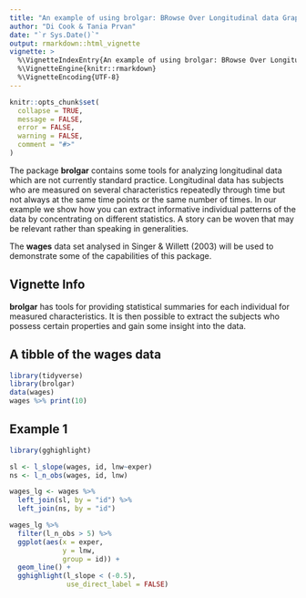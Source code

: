 ```yaml
---
title: "An example of using brolgar: BRowse Over Longitudinal data Graphically and Analytically in R"
author: "Di Cook & Tania Prvan"
date: "`r Sys.Date()`"
output: rmarkdown::html_vignette
vignette: >
  %\VignetteIndexEntry{An example of using brolgar: BRowse Over Longitudinal data Graphically and Analytically in R}
  %\VignetteEngine{knitr::rmarkdown}
  %\VignetteEncoding{UTF-8}
---
```


```r
knitr::opts_chunk$set(
  collapse = TRUE,
  message = FALSE, 
  error = FALSE,
  warning = FALSE,
  comment = "#>"
)
```

The package **brolgar** contains some tools for analyzing longitudinal data which are not currently standard practice. Longitudinal data has subjects who are measured on several characteristics repeatedly through time but not always at the same time points or the same number of times. In our example we show how you can extract informative individual patterns of the data by concentrating on different statistics. A story can be woven that may be relevant rather than speaking in generalities.

The **wages** data set analysed in Singer & Willett (2003) will be used to demonstrate some of the capabilities of this package.  

## Vignette Info

**brolgar** has tools for providing statistical summaries for each individual for measured characteristics. It is then possible to extract the subjects who possess certain properties and gain some insight into the data.

## A tibble of the wages data

```r
library(tidyverse)
library(brolgar)
data(wages)
wages %>% print(10)
```



## Example 1

```r
library(gghighlight)

sl <- l_slope(wages, id, lnw~exper)
ns <- l_n_obs(wages, id, lnw)

wages_lg <- wages %>%
  left_join(sl, by = "id") %>%
  left_join(ns, by = "id")

wages_lg %>% 
  filter(l_n_obs > 5) %>%
  ggplot(aes(x = exper, 
             y = lnw, 
             group = id)) + 
  geom_line() +
  gghighlight(l_slope < (-0.5),
              use_direct_label = FALSE)
```

